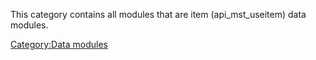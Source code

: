 This category contains all modules that are item (api_mst_useitem) data modules.
[[Category:Data modules]]